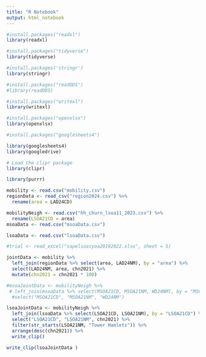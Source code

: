 ```yaml
---
title: "R Notebook"
output: html_notebook
---
```

```r
#install.packages("readxl")
library(readxl)

#install.packages("tidyverse")
library(tidyverse)

#install.packages('stringr')
library(stringr)

#install.packages("readODS")
#library(readODS)

#install.packages("writexl")
library(writexl)

#install.packages("openxlsx")
library(openxlsx)

#install.packages("googlesheets4")

library(googlesheets4)
library(googledrive)

# Load the clipr package
library(clipr)

library(purrr)
```



```r
mobility <- read.csv("mobility.csv")
regionData <- read_csv("region2024.csv") %>% 
  rename(area = LAD24CD)

mobilityNeigh <- read.csv("hh_churn_lsoa11_2023.csv") %>%
  rename(LSOA21CD = area)
msoaData <- read.csv("msoaData.csv")

lsoaData <- read.csv("lsoaData.csv")

#trial <- read_excel("sapelsoasyoa20192022.xlsx", sheet = 5)
```


```r
jointData <- mobility %>%
  left_join(regionData %>% select(area, LAD24NM), by = "area") %>%
  select(LAD24NM, area, chn2021) %>%
  mutate(chn2021 = chn2021 * 100)

#msoaJointData <- mobilityNeigh %>%
 # left_join(msoaData %>% select(MSOA21CD, MSOA21NM, WD24NM), by = "MSOA21CD") %>%
  #select("MSOA21CD", "MSOA21NM", "WD24NM")

lsoaJointData <- mobilityNeigh %>%
  left_join(lsoaData %>% select(LSOA21CD, LSOA21NM), by = "LSOA21CD") %>%
  select("LSOA21CD", "LSOA21NM", chn2021) %>% 
  filter(str_starts(LSOA21NM, "Tower Hamlets")) %>%
  arrange(desc(chn2021)) %>%
  write_clip()

write_clip(lsoaJointData )
 

           

  

            
            
```

